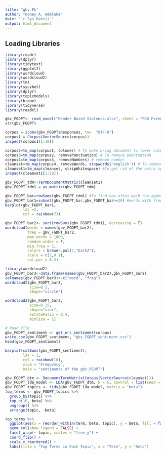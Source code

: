 ```yaml
---
title: "gbv Pk"
author: "Honey A. Adeleke"
date: "`r Sys.Date()`"
output: html_document
---
```



## Loading Libraries

```r
library(readr)
library(dplyr)
library(tidytext)
library(ggplot2)
library(wordcloud)
library(wordcloud2)
library(tm)
library(syuzhet)
library(dplyr)
library(topicmodels)
library(broom)
library(tidyverse)
library(readxl)
```

```r
gbv_FGDPT<- read_excel("Gender Based Violence.xlsx", sheet = "FGD Parent Kebbi")
str(gbv_FGDPT)
```

```r
corpus = iconv(gbv_FGDPT$Responses, to=  "UTF-8")
corpus1 = Corpus(VectorSource(corpus))
inspect(corpus1[1:10])
```


```r
corpus2=tm_map(corpus1, tolower) # To make bring document to lower case
corpus3=tm_map(corpus2, removePunctuation) # To remove punctuation
corpus4=tm_map(corpus3, removeNumbers) # remove number
cleanset=tm_map(corpus4, removeWords, stopwords('english')) # To remove English words that are common and will not add much values
cleanset1=tm_map(cleanset, stripWhitespace) #To get rid of the extra spaces
inspect(cleanset1[1:10])
```


```r
gbv_FGDPT_tdm<-TermDocumentMatrix(cleanset1)
gbv_FGDPT_tdm1 = as.matrix(gbv_FGDPT_tdm)
```


```r
gbv_FGDPT_bar=rowSums(gbv_FGDPT_tdm1) #To find how often each row appears
gbv_FGDPT_bar1=subset(gbv_FGDPT_bar,gbv_FGDPT_bar>=20) #words with frequency greater than or equal to 5 will appear
barplot(gbv_FGDPT_bar1,
        las =2,
        col = rainbow(7))
```

```r
gbv_FGDPT_bar2<- sort(rowSums(gbv_FGDPT_tdm1), decreasing = T)
wordcloud(words = names(gbv_FGDPT_bar2),
          freq = gbv_FGDPT_bar2,
          max.words = 1000,
          random.order = F,
          min.freq = 5,
          colors = brewer.pal(7,"Dark2"),
          scale = c(2,0.1),
          rot.per = 0.3)
```

```r
library(wordcloud2)
gbv_FGDPT_bar3<-data.frame(names(gbv_FGDPT_bar2),gbv_FGDPT_bar2)
colnames(gbv_FGDPT_bar3)<-c("word", "freq")
wordcloud2(gbv_FGDPT_bar3,
           size=0.2,
           shape="circle")

wordcloud2(gbv_FGDPT_bar3,
           size=0.15,
           shape="star",
           rotateRatio = 0.4,
           minSize = 1)
```

```r
# Read file
gbv_FGDPT_sentiment <- get_nrc_sentiment(corpus)
write.csv(gbv_FGDPT_sentiment, "gbv_FGDPT_sentiment.csv")
head(gbv_FGDPT_sentiment)
```

```r
barplot(colSums(gbv_FGDPT_sentiment),
        las = 2,
        col = rainbow(10),
        ylab = "Frequency",
        main = "sentiments of the gbv_FGDPT")
```


```r
gbv_FGDPT_dtm <- DocumentTermMatrix(Corpus(VectorSource(cleanset)))
gbv_FGDPT_lda_model <- LDA(gbv_FGDPT_dtm, k = 5, control = list(seed = 1234))
gbv_FGDPT_topics <- tidy(gbv_FGDPT_lda_model, matrix = "beta")
top_terms <- gbv_FGDPT_topics %>%
  group_by(topic) %>%
  top_n(10, beta) %>%
  ungroup() %>%
  arrange(topic, -beta)

top_terms %>%
  ggplot(aes(x = reorder_within(term, beta, topic), y = beta, fill = factor(topic))) +
  geom_col(show.legend = FALSE) +
  facet_wrap(~ topic, scales = "free_y") +
  coord_flip() +
  scale_x_reordered() +
  labs(title = "Top Terms in Each Topic", x = "Term", y = "Beta")
```